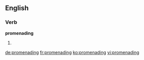 ==English==

===Verb===
'''promenading'''

# {{present participle of|promenade}}

[[de:promenading]]
[[fr:promenading]]
[[ko:promenading]]
[[vi:promenading]]
